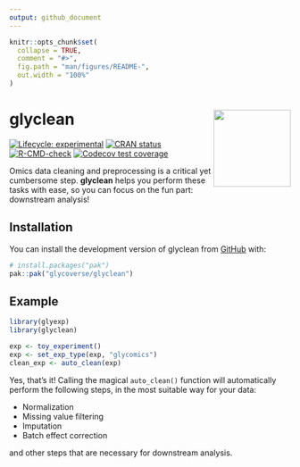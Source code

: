 ```yaml
---
output: github_document
---
```


<!-- README.md is generated from README.Rmd. Please edit that file -->

```r
knitr::opts_chunk$set(
  collapse = TRUE,
  comment = "#>",
  fig.path = "man/figures/README-",
  out.width = "100%"
)
```

# glyclean <a href="https://glycoverse.github.io/glyclean/"><img src="man/figures/logo.png" align="right" height="138" /></a>

<!-- badges: start -->
[![Lifecycle: experimental](https://img.shields.io/badge/lifecycle-experimental-orange.svg)](https://lifecycle.r-lib.org/articles/stages.html#experimental)
[![CRAN status](https://www.r-pkg.org/badges/version/glyclean)](https://CRAN.R-project.org/package=glyclean)
[![R-CMD-check](https://github.com/glycoverse/glyclean/actions/workflows/R-CMD-check.yaml/badge.svg)](https://github.com/glycoverse/glyclean/actions/workflows/R-CMD-check.yaml)
[![Codecov test coverage](https://codecov.io/gh/glycoverse/glyclean/graph/badge.svg)](https://app.codecov.io/gh/glycoverse/glyclean)
<!-- badges: end -->

Omics data cleaning and preprocessing is a critical yet cumbersome step.
**glyclean** helps you perform these tasks with ease,
so you can focus on the fun part: downstream analysis!

## Installation

You can install the development version of glyclean from [GitHub](https://github.com/) with:

``` r
# install.packages("pak")
pak::pak("glycoverse/glyclean")
```

## Example

```r
library(glyexp)
library(glyclean)

exp <- toy_experiment()
exp <- set_exp_type(exp, "glycomics")
clean_exp <- auto_clean(exp)
```

Yes, that's it!
Calling the magical `auto_clean()` function will automatically perform the following steps,
in the most suitable way for your data:

- Normalization
- Missing value filtering
- Imputation
- Batch effect correction

and other steps that are necessary for downstream analysis.
